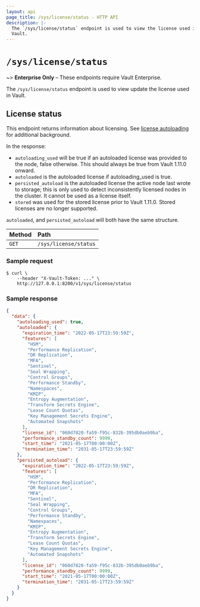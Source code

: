 ```yaml
---
layout: api
page_title: /sys/license/status - HTTP API
description: |-
  The `/sys/license/status` endpoint is used to view the license used in
  Vault.
---
```


# `/sys/license/status`

~> **Enterprise Only** – These endpoints require Vault Enterprise.

The `/sys/license/status` endpoint is used to view update the license used in
Vault.

## License status

This endpoint returns information about licensing. See [license autoloading](/docs/enterprise/license/autoloading) for additional background.

In the response:

- `autoloading_used` will be true if an autoloaded license was provided to the
  node, false otherwise. This should always be true from Vault 1.11.0 onward.
- `autoloaded` is the autoloaded license if autoloading_used is true.
- `persisted_autoload` is the autoloaded license the active node last wrote to
  storage; this is only used to detect inconsistently licensed nodes in the
  cluster. It cannot be used as a license itself.
- `stored` was used for the stored license prior to Vault 1.11.0. Stored licenses are no longer supported.

`autoloaded`, and `persisted_autoload` will both have the same structure.

| Method | Path                  |
| :----- | :-------------------- |
| `GET`  | `/sys/license/status` |

### Sample request

```shell-session
$ curl \
    --header "X-Vault-Token: ..." \
    http://127.0.0.1:8200/v1/sys/license/status
```

### Sample response

```json
{
  "data": {
    "autoloading_used": true,
    "autoloaded": {
      "expiration_time": "2022-05-17T23:59:59Z",
      "features": [
        "HSM",
        "Performance Replication",
        "DR Replication",
        "MFA",
        "Sentinel",
        "Seal Wrapping",
        "Control Groups",
        "Performance Standby",
        "Namespaces",
        "KMIP",
        "Entropy Augmentation",
        "Transform Secrets Engine",
        "Lease Count Quotas",
        "Key Management Secrets Engine",
        "Automated Snapshots"
      ],
      "license_id": "060d7820-fa59-f95c-832b-395db0aeb9ba",
      "performance_standby_count": 9999,
      "start_time": "2021-05-17T00:00:00Z",
      "termination_time": "2031-05-17T23:59:59Z"
    },
    "persisted_autoload": {
      "expiration_time": "2022-05-17T23:59:59Z",
      "features": [
        "HSM",
        "Performance Replication",
        "DR Replication",
        "MFA",
        "Sentinel",
        "Seal Wrapping",
        "Control Groups",
        "Performance Standby",
        "Namespaces",
        "KMIP",
        "Entropy Augmentation",
        "Transform Secrets Engine",
        "Lease Count Quotas",
        "Key Management Secrets Engine",
        "Automated Snapshots"
      ],
      "license_id": "060d7820-fa59-f95c-832b-395db0aeb9ba",
      "performance_standby_count": 9999,
      "start_time": "2021-05-17T00:00:00Z",
      "termination_time": "2031-05-17T23:59:59Z"
    }
  }
}
```
